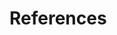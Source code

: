 # References {-}

<!-- DO NOT EDIT ANYTHING HERE --- 
     THIS IS A PLACEHOLDER FOR THE REFERENCES.
     ADDITIONAL CHAPTERS (e.g. Appendices) CAN BE ADDED VIA FILE and _quarto.yml
-->

::: {#refs}
:::